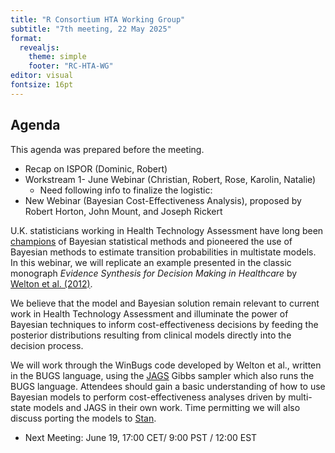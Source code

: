 ```yaml
---
title: "R Consortium HTA Working Group"
subtitle: "7th meeting, 22 May 2025"
format:
  revealjs: 
    theme: simple
    footer: "RC-HTA-WG"
editor: visual
fontsize: 16pt
---
```


## Agenda

This agenda was prepared before the meeting.

-   Recap on ISPOR (Dominic, Robert)
-   Workstream 1- June Webinar (Christian, Robert, Rose, Karolin, Natalie)
    -   Need following info to finalize the logistic: 
-   New Webinar (Bayesian Cost-Effectiveness Analysis), proposed by Robert Horton, John Mount, and Joseph Rickert


U.K. statisticians working in Health Technology Assessment have long been [champions](https://pubmed.ncbi.nlm.nih.gov/11134920/) of Bayesian statistical methods and pioneered the use of Bayesian methods to estimate transition probabilities in multistate models. In this webinar, we will replicate an example presented in the classic monograph *Evidence Synthesis for Decision Making in Healthcare*  by [Welton et al. (2012)](https://bcs.wiley.com/he-bcs/Books?action=index&bcsId=7268&itemId=047006109X).

We believe that the model and Bayesian solution remain relevant to current work in Health Technology Assessment and illuminate the power of Bayesian techniques to inform cost-effectiveness decisions by feeding the posterior distributions resulting from clinical models directly into the decision process.


We will work through the WinBugs code developed by Welton et al., written in the BUGS language, using the [JAGS](https://mcmc-jags.sourceforge.io/) Gibbs sampler which also runs the BUGS language. Attendees should gain a basic understanding of how to use Bayesian models to perform cost-effectiveness analyses driven by multi-state models and JAGS in their own work. Time permitting we will also discuss porting the models to [Stan](https://mc-stan.org/).


-   Next Meeting: June 19, 17:00 CET/ 9:00 PST / 12:00 EST
